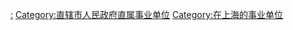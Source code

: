 [[Category:上海市人民政府|:]]
[[Category:直辖市人民政府直属事业单位|Category:直辖市人民政府直属事业单位]]
[[Category:在上海的事业单位|Category:在上海的事业单位]]